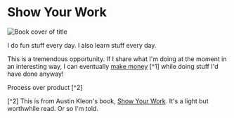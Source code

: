 # Show Your Work

![Book cover of title](https://images-na.ssl-images-amazon.com/images/I/71MTgEEjNVL.jpg) 

I do fun stuff every day.
I also learn stuff every day.

This is a tremendous opportunity.
If I share what I'm doing at the moment in an interesting way, I can eventually [make money](https://genius.com/Dc26-im-not-a-businessman-im-a-business-man-annotated) [^1] while doing stuff I'd have done anyway!

Process over product [^2]

[^2] This is from Austin Kleon's book, [Show Your Work](https://austinkleon.com/show-your-work). It's a light but worthwhile read. Or so I'm told. 
